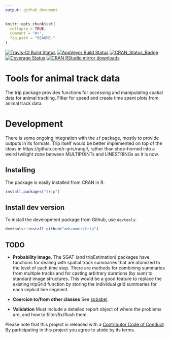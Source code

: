 ```yaml
---
output: github_document
---
```


<!-- README.md is generated from README.Rmd. Please edit that file -->

```r
knitr::opts_chunk$set(
  collapse = TRUE,
  comment = "#>",
  fig.path = "README-"
)
```


[![Travis-CI Build Status](https://travis-ci.org/mdsumner/trip.svg?branch=master)](https://travis-ci.org/mdsumner/trip)
[![AppVeyor Build Status](https://ci.appveyor.com/api/projects/status/github/mdsumner/trip?branch=master&svg=true)](https://ci.appveyor.com/project/mdsumner/trip)
[![CRAN_Status_Badge](http://www.r-pkg.org/badges/version/trip)](https://cran.r-project.org/package=trip)
[![Coverage Status](https://img.shields.io/codecov/c/github/mdsumner/trip/master.svg)](https://codecov.io/github/mdsumner/trip?branch=master)
[![CRAN RStudio mirror downloads](http://cranlogs.r-pkg.org/badges/trip)]( https://CRAN.R-project.org/package=trip)

# Tools for animal track data

The trip package provides functions for accessing and manipulating
spatial data for animal tracking.  Filter for speed and create time
spent plots from animal track data.

# Development

There is some ongoing integration with the `sf` package, mostly to provide outputs in its
formats. Trip itself would be better implemented on top of the ideas in https://github.com/r-gris/rangl/, rather than shoe-horned into a weird twilight zone between MULTIPOINTs and LINESTRINGs as it is now. 

## Installing

The package is easily installed from CRAN in R. 

```R
install.packages("trip")
```

## Install dev version

To install the development package from Github, use `devtools`: 

```R
devtools::install_github("mdsumner/trip")
```



## TODO

- **Probability image**.  The SGAT (and tripEstimation) packages have
functions for dealing with spatial track summaries that are
atomized to the level of each time step. There are methods for combining summaries from
multiple tracks and for casting arbitrary durations (by sum) to standard image structures. This would be a good
feature to replace the existing tripGrid function by storing the 
individual grid summaries for each implicit line segment.

- **Coercion to/from other classes** See [spbabel](https://github.com/mdsumner/spbabel). 

- **Validation** Must include a detailed report object of where the problems are, and how to filter/fix/flush them. 
 
Please note that this project is released with a [Contributor Code of Conduct](CONDUCT.md). By participating in this project you agree to abide by its terms.
